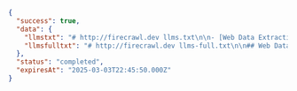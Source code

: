 ```json
{
  "success": true,
  "data": {
    "llmstxt": "# http://firecrawl.dev llms.txt\n\n- [Web Data Extraction Tool](https://www.firecrawl.dev/): 轻松将网站转换为干净、适配 LLM 的数据。\n- [Flexible Web Scraping Pricing](https://www.firecrawl.dev/pricing): 灵活的网页抓取与数据提取定价方案。\n- [Web Scraping and AI](https://www.firecrawl.dev/blog): 查看有关网页抓取与 AI 的教程与文章……",
    "llmsfulltxt": "# http://firecrawl.dev llms-full.txt\n\n## Web Data Extraction Tool\n介绍 /extract——通过提示获取网页数据 [立即试用](https://www.firecrawl.dev/extract)\n\n[💥年度订阅赠送 2 个月](https://www.firecrawl.dev/pricing)…"
  },
  "status": "completed",
  "expiresAt": "2025-03-03T22:45:50.000Z"
}
```
